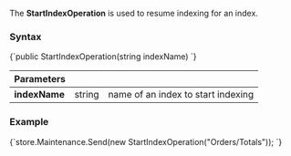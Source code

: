 
The **StartIndexOperation** is used to resume indexing for an index.

### Syntax

<TabItem value="start_1" label="start_1">
<CodeBlock language="csharp">
{`public StartIndexOperation(string indexName)
`}
</CodeBlock>
</TabItem>

| Parameters | | |
| ------------- | ------------- | ----- |
| **indexName** | string | name of an index to start indexing |

### Example

<TabItem value="start_2" label="start_2">
<CodeBlock language="csharp">
{`store.Maintenance.Send(new StartIndexOperation("Orders/Totals"));
`}
</CodeBlock>
</TabItem>


